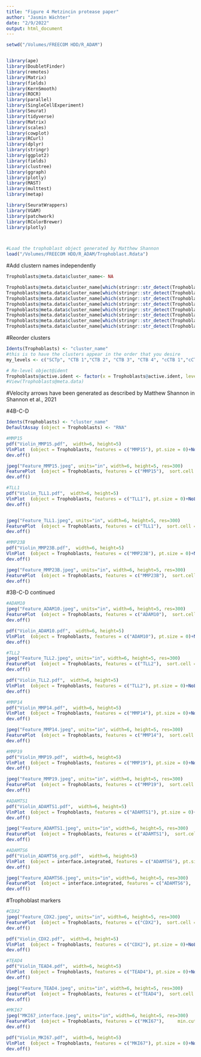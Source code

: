 ```yaml
---
title: "Figure 4 Metzincin protease paper"
author: "Jasmin Wächter"
date: "2/9/2022"
output: html_document
---
```


```r

setwd("/Volumes/FREECOM HDD/R_ADAM")


library(ape)
library(DoubletFinder)
library(remotes)
library(Matrix)
library(fields)
library(KernSmooth)
library(ROCR)
library(parallel)
library(SingleCellExperiment)
library(Seurat)
library(tidyverse)
library(Matrix)
library(scales)
library(cowplot)
library(RCurl)
library(dplyr)
library(stringr)
library(ggplot2)
library(fields)
library(clustree)
library(ggraph)
library(plotly)
library(MAST)
library(multtest)
library(metap)

library(SeuratWrappers)
library(VGAM)
library(patchwork)
library(RColorBrewer)
library(plotly)



#Load the trophoblast object generated by Matthew Shannon
load("/Volumes/FREECOM HDD/R_ADAM/Trophoblast.Rdata")

```

#Add clustern names independently
```r
Trophoblasts@meta.data$cluster_name<- NA

Trophoblasts@meta.data$cluster_name[which(stringr::str_detect(Trophoblasts@meta.data$seurat_clusters, "^0"))] <- "CTB 1"
Trophoblasts@meta.data$cluster_name[which(stringr::str_detect(Trophoblasts@meta.data$seurat_clusters, "^1"))] <- "CTB 2"
Trophoblasts@meta.data$cluster_name[which(stringr::str_detect(Trophoblasts@meta.data$seurat_clusters, "^2"))] <- "CTB 3"
Trophoblasts@meta.data$cluster_name[which(stringr::str_detect(Trophoblasts@meta.data$seurat_clusters, "^3"))] <- "CTB 4"
Trophoblasts@meta.data$cluster_name[which(stringr::str_detect(Trophoblasts@meta.data$CellType, "^4"))] <- "cCTB 1"
Trophoblasts@meta.data$cluster_name[which(stringr::str_detect(Trophoblasts@meta.data$seurat_clusters, "^7"))] <- "cCTB 2"
Trophoblasts@meta.data$cluster_name[which(stringr::str_detect(Trophoblasts@meta.data$seurat_clusters, "^5"))] <- "EVT"
Trophoblasts@meta.data$cluster_name[which(stringr::str_detect(Trophoblasts@meta.data$seurat_clusters, "^6"))] <- "SCTp"

```

#Reorder clusters
```r
Idents(Trophoblasts) <- "cluster_name"
#this is to have the clusters appear in the order that you desire
my_levels <- c("SCTp", "CTB 1","CTB 2", "CTB 3", "CTB 4", "cCTB 1","cCTB 2", "EVT")

# Re-level object@ident
Trophoblasts@active.ident <- factor(x = Trophoblasts@active.ident, levels = my_levels)
#View(Trophoblasts@meta.data)

```

#Velocity arrows have been generated as described by Matthew Shannon in Shannon et al., 2021


#4B-C-D
```r
Idents(Trophoblasts) <- "cluster_name"
DefaultAssay (object = Trophoblasts) <- "RNA"

#MMP15
pdf("Violin_MMP15.pdf",  width=6, height=5)
VlnPlot  (object = Trophoblasts, features = c("MMP15"), pt.size = 0)+NoLegend()
dev.off()

jpeg("Feature_MMP15.jpeg", units="in", width=6, height=5, res=300)
FeaturePlot  (object = Trophoblasts, features = c("MMP15"),  sort.cell = TRUE, pt.size = 1,   min.cutoff = 0, order = TRUE, cols = c("grey", "red"))+NoLegend()+ theme(axis.line = element_blank(),axis.title=element_blank(),axis.text = element_blank(),axis.ticks = element_blank())
dev.off()

#TLL1
pdf("Violin_TLL1.pdf",  width=6, height=5)
VlnPlot  (object = Trophoblasts, features = c("TLL1"), pt.size = 0)+NoLegend()
dev.off()


jpeg("Feature_TLL1.jpeg", units="in", width=6, height=5, res=300)
FeaturePlot  (object = Trophoblasts, features = c("TLL1"),  sort.cell = TRUE, pt.size = 1,   min.cutoff = 0, order = TRUE, cols = c("grey", "red"))+NoLegend()+ theme(axis.line = element_blank(),axis.title=element_blank(),axis.text = element_blank(),axis.ticks = element_blank())
dev.off()

#MMP23B
pdf("Violin_MMP23B.pdf",  width=6, height=5)
VlnPlot  (object = Trophoblasts, features = c("MMP23B"), pt.size = 0)+NoLegend()
dev.off()

jpeg("Feature_MMP23B.jpeg", units="in", width=6, height=5, res=300)
FeaturePlot  (object = Trophoblasts, features = c("MMP23B"),  sort.cell = TRUE, pt.size = 1,   min.cutoff = 0, order = TRUE, cols = c("grey", "red"))+NoLegend()+ theme(axis.line = element_blank(),axis.title=element_blank(),axis.text = element_blank(),axis.ticks = element_blank())
dev.off()
```




#3B-C-D continued
```r
#ADAM10
jpeg("Feature_ADAM10.jpeg", units="in", width=6, height=5, res=300)
FeaturePlot  (object = Trophoblasts, features = c("ADAM10"),  sort.cell = TRUE, pt.size = 1,   min.cutoff = 0, order = TRUE, cols = c("grey", "red"))+NoLegend()+ theme(axis.line = element_blank(),axis.title=element_blank(),axis.text = element_blank(),axis.ticks = element_blank())
dev.off()

pdf("Violin_ADAM10.pdf",  width=6, height=5)
VlnPlot  (object = Trophoblasts, features = c("ADAM10"), pt.size = 0)+NoLegend()
dev.off()

#TLL2
jpeg("Feature_TLL2.jpeg", units="in", width=6, height=5, res=300)
FeaturePlot  (object = Trophoblasts, features = c("TLL2"),  sort.cell = TRUE, pt.size = 1,   min.cutoff = 0, order = TRUE, cols = c("grey", "red"))+NoLegend()+ theme(axis.line = element_blank(),axis.title=element_blank(),axis.text = element_blank(),axis.ticks = element_blank())
dev.off()

pdf("Violin_TLL2.pdf",  width=6, height=5)
VlnPlot  (object = Trophoblasts, features = c("TLL2"), pt.size = 0)+NoLegend()
dev.off()

#MMP14
pdf("Violin_MMP14.pdf",  width=6, height=5)
VlnPlot  (object = Trophoblasts, features = c("MMP14"), pt.size = 0)+NoLegend()
dev.off()

jpeg("Feature_MMP14.jpeg", units="in", width=6, height=5, res=300)
FeaturePlot  (object = Trophoblasts, features = c("MMP14"),  sort.cell = TRUE, pt.size = 1,   min.cutoff = 0, order = TRUE, cols = c("grey", "red"))+NoLegend()+ theme(axis.line = element_blank(),axis.title=element_blank(),axis.text = element_blank(),axis.ticks = element_blank())
dev.off()

#MMP19
pdf("Violin_MMP19.pdf",  width=6, height=5)
VlnPlot  (object = Trophoblasts, features = c("MMP19"), pt.size = 0)+NoLegend()
dev.off()

jpeg("Feature_MMP19.jpeg", units="in", width=6, height=5, res=300)
FeaturePlot  (object = Trophoblasts, features = c("MMP19"),  sort.cell = TRUE, pt.size = 1,   min.cutoff = 0, order = TRUE, cols = c("grey", "red"))+NoLegend()+ theme(axis.line = element_blank(),axis.title=element_blank(),axis.text = element_blank(),axis.ticks = element_blank())
dev.off()

#ADAMTS1
pdf("Violin_ADAMTS1.pdf",  width=6, height=5)
VlnPlot  (object = Trophoblasts, features = c("ADAMTS1"), pt.size = 0)+NoLegend()
dev.off()

jpeg("Feature_ADAMTS1.jpeg", units="in", width=6, height=5, res=300)
FeaturePlot  (object = Trophoblasts, features = c("ADAMTS1"),  sort.cell = TRUE, pt.size = 1,   min.cutoff = 0, order = TRUE, cols = c("grey", "red"))+NoLegend()+ theme(axis.line = element_blank(),axis.title=element_blank(),axis.text = element_blank(),axis.ticks = element_blank())
dev.off()

#ADAMTS6
pdf("Violin_ADAMTS6_org.pdf",  width=6, height=5)
VlnPlot  (object = interface.integrated, features = c("ADAMTS6"), pt.size = 0)+NoLegend()
dev.off()

jpeg("Feature_ADAMTS6.jpeg", units="in", width=6, height=5, res=300)
FeaturePlot  (object = interface.integrated, features = c("ADAMTS6"),  sort.cell = TRUE, pt.size = 1,   min.cutoff = 0, order = TRUE, cols = c("grey", "red"))+NoLegend()+ theme(axis.line = element_blank(),axis.title=element_blank(),axis.text = element_blank(),axis.ticks = element_blank())
dev.off()
```


#Trophoblast markers
```r
#CDX2
jpeg("Feature_CDX2.jpeg", units="in", width=6, height=5, res=300)
FeaturePlot  (object = Trophoblasts, features = c("CDX2"),  sort.cell = TRUE, pt.size = 1,   min.cutoff = 0, order = TRUE, cols = c("grey", "red"))+NoLegend()+ theme(axis.line = element_blank(),axis.title=element_blank(),axis.text = element_blank(),axis.ticks = element_blank())
dev.off()

pdf("Violin_CDX2.pdf",  width=6, height=5)
VlnPlot  (object = Trophoblasts, features = c("CDX2"), pt.size = 0)+NoLegend()
dev.off()

#TEAD4
pdf("Violin_TEAD4.pdf",  width=6, height=5)
VlnPlot  (object = Trophoblasts, features = c("TEAD4"), pt.size = 0)+NoLegend()
dev.off()

jpeg("Feature_TEAD4.jpeg", units="in", width=6, height=5, res=300)
FeaturePlot  (object = Trophoblasts, features = c("TEAD4"),  sort.cell = TRUE, pt.size = 1,   min.cutoff = 0, order = TRUE, cols = c("grey", "red"))+NoLegend()+ theme(axis.line = element_blank(),axis.title=element_blank(),axis.text = element_blank(),axis.ticks = element_blank())
dev.off()

#MKI67
jpeg("MKI67_interface.jpeg", units="in", width=6, height=5, res=300)
FeaturePlot  (object = Trophoblasts, features = c("MKI67"),     min.cutoff = 0, order = TRUE, cols = c("grey", "red") , pt.size = 1                 )+ NoLegend()
dev.off()

pdf("Violin_MKI67.pdf",  width=6, height=5)
VlnPlot  (object = Trophoblasts, features = c("MKI67"), pt.size = 0)+NoLegend()
dev.off()
```

